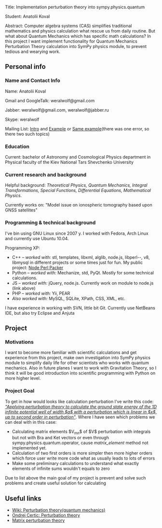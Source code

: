 Title:                Implementation perturbation theory into sympy.physics.quantum

Student:              Anatolii Koval

Abstract:             Computer algebra systems (CAS) simplifies traditional mathematics and physics calculation what rescue us from daily routine. But what about Quantum Mechanics which has specific math calculations? In this project I want implement functionality for Quantum Mechanics Perturbation Theory calculation into SymPy physics module, to prevent tedious and wearying work.

== Personal info ==
=== Name and Contact Info ===



Name: Anatolii Koval

Gmail and GoogleTalk: weralwolf@gmail.com

Jabber: weralwolf@gmail.com, weralwolf@jabber.ru

Skype: weralwolf

Mailing List: <a href="http://groups.google.com/group/sympy/browse_thread/thread/3e6a1cf2c1cfd393">Intro</a> and <a href="http://groups.google.com/group/sympy/browse_thread/thread/ade9df0af84bd17c">Example</a> or <a href="http://groups.google.com/group/sympy/browse_thread/thread/d9f556fd2661b078">Same example</a>(there was one error, so there two such topics)

=== Education ===

Current: bachelor of Astronomy and Cosmological Physics department in Physical faculty of the Kiev National Tars Shevchenko University

=== Current research and background ===

Helpful background: <i>Theoretical Physics, Quantum Mechanics, Integral Transformations, Special Functions, Differential Equations, Mathematical Physics</i>.

Currently works on: "Model issue on ionospheric tomography based upon GNSS satellites"

=== Programming & technical background ===

I've bin using GNU Linux since 2007 y. I worked with Fedora, Arch Linux and currently use Ubuntu 10.04.

Programming XP:
* C++ – <i>worked with:</i> stl, templates, libxml, alglib, node.js, libperl--, v8, libmysql in different projects or some times just for fun. My public project: <a href="https://github.com/weralwolf/node-perl-packer">Node Perl Packer</a>
* Python – <i>worked with:</i> Mechanize, std, PyQt. Mostly for some technical calculations.
* JS – <i>worked with:</i> jQuery, node.js. Currently work on module to node.js (link above)
* PHP – <i>worked with:</i> Yii, PEAR
* <i>Also worked with:</i> MySQL, SQLite, XPath, CSS, XML, etc.

I have experience in working with SVN, little bit Git.
Currently use NetBeans IDE, but also try Eclipse and Anjuta

== Project ==
=== Motivations ===

I want to become more familiar with scientific calculations and get experience from this project, make own investigation into SymPy physics module to simplify daily life for other scientists who works with quantum mechanics. Also in future planes I want to work with Gravitation Theory, so I think it will be good introduction into scientific programming with Python on more higher level. 

=== Project Goal ===

To get in how would looks like calculation perturbation I've write this code: <a href="http://pygments.org/demo/17049/"><i>"Applying perturbation theory to calculate the ground state energy of the 1D infinite potential well of width $a$ with a perturbation which is linear in $x$, up to second order in perturbation"</i></a>. Where I have seen which problems we can deal with in this case:
* Calculating matrix elements $V<sub>mn</sub>$ of $V$ perturbation with integrals but not with Bra and Ket vectors or even through sympy.physics.quantum.operator, cause ''matrix_element'' method not implemented yet.
* Calculation of two first orders is more simpler then more higher orders which force user write more code what as usually leads to lots of errors
* Make some preliminary calculations to understand what exactly elements of infinite sums wouldn't equals to zero
Due to list above the main goal of my project is prevent and solve such problems and create useful solution for calculating 

== Useful links ==
* <a href="http://en.wikipedia.org/wiki/Perturbation_theory_(quantum_mechanics)">Wiki: Perturbation theory(quantum mechanics)</a>
* <a href="http://theoretical-physics.net/dev/src/quantum/qm.html#systematic-perturbation-theory-in-qm">Ondrej Certic: Perturbation theory</a>
* <a href="www.uta.edu/faculty/rcli/papers/li2007HLA.pdf">Matrix perturbation theory</a>